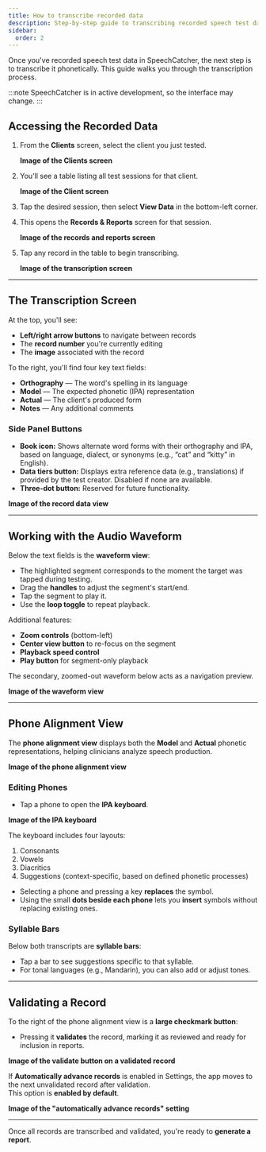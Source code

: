 ```yaml
---
title: How to transcribe recorded data
description: Step-by-step guide to transcribing recorded speech test data in SpeechCatcher
sidebar:
  order: 2
---
```


Once you've recorded speech test data in SpeechCatcher, the next step is to transcribe it phonetically. This guide walks you through the transcription process.

:::note
SpeechCatcher is in active development, so the interface may change.
:::

## Accessing the Recorded Data

1. From the **Clients** screen, select the client you just tested.

   **Image of the Clients screen**

2. You'll see a table listing all test sessions for that client.

   **Image of the Client screen**

3. Tap the desired session, then select **View Data** in the bottom-left corner.

4. This opens the **Records & Reports** screen for that session.

   **Image of the records and reports screen**

5. Tap any record in the table to begin transcribing.

   **Image of the transcription screen**

---

## The Transcription Screen

At the top, you'll see:

- **Left/right arrow buttons** to navigate between records
- The **record number** you're currently editing
- The **image** associated with the record

To the right, you'll find four key text fields:

- **Orthography** — The word's spelling in its language
- **Model** — The expected phonetic (IPA) representation
- **Actual** — The client's produced form
- **Notes** — Any additional comments

### Side Panel Buttons

- **Book icon:** Shows alternate word forms with their orthography and IPA, based on language, dialect, or synonyms (e.g., “cat” and “kitty” in English).
- **Data tiers button:** Displays extra reference data (e.g., translations) if provided by the test creator. Disabled if none are available.
- **Three-dot button:** Reserved for future functionality.

**Image of the record data view**

---

## Working with the Audio Waveform

Below the text fields is the **waveform view**:

- The highlighted segment corresponds to the moment the target was tapped during testing.
- Drag the **handles** to adjust the segment's start/end.
- Tap the segment to play it.
- Use the **loop toggle** to repeat playback.

Additional features:

- **Zoom controls** (bottom-left)
- **Center view button** to re-focus on the segment
- **Playback speed control**
- **Play button** for segment-only playback

The secondary, zoomed-out waveform below acts as a navigation preview.

**Image of the waveform view**

---

## Phone Alignment View

The **phone alignment view** displays both the **Model** and **Actual** phonetic representations, helping clinicians analyze speech production.

**Image of the phone alignment view**

### Editing Phones

- Tap a phone to open the **IPA keyboard**.

**Image of the IPA keyboard**

The keyboard includes four layouts:

1. Consonants
2. Vowels
3. Diacritics
4. Suggestions (context-specific, based on defined phonetic processes)

- Selecting a phone and pressing a key **replaces** the symbol.
- Using the small **dots beside each phone** lets you **insert** symbols without replacing existing ones.

### Syllable Bars

Below both transcripts are **syllable bars**:

- Tap a bar to see suggestions specific to that syllable.
- For tonal languages (e.g., Mandarin), you can also add or adjust tones.

---

## Validating a Record

To the right of the phone alignment view is a **large checkmark button**:

- Pressing it **validates** the record, marking it as reviewed and ready for inclusion in reports.

**Image of the validate button on a validated record**

If **Automatically advance records** is enabled in Settings, the app moves to the next unvalidated record after validation.  
This option is **enabled by default**.

**Image of the "automatically advance records" setting**

---

Once all records are transcribed and validated, you're ready to **generate a report**.
